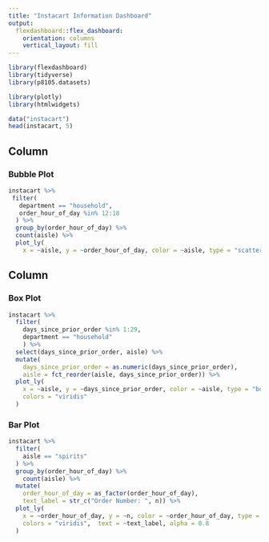 ```yaml
---
title: "Instacart Information Dashboard"
output: 
  flexdashboard::flex_dashboard:
    orientation: columns
    vertical_layout: fill
---
```


```r
library(flexdashboard)
library(tidyverse)
library(p8105.datasets)

library(plotly)
library(htmlwidgets)
```

```r
data("instacart")
head(instacart, 5)
```


Column {data-width=550}
-----------------------------------------------------------------------

### Bubble Plot

```r
instacart %>% 
 filter(
   department == "household", 
   order_hour_of_day %in% 12:18
  ) %>% 
  group_by(order_hour_of_day) %>% 
  count(aisle) %>% 
  plot_ly(
    x = ~aisle, y = ~order_hour_of_day, color = ~aisle, type = "scatter", mode = "markers", marker = list(size = ~n/15, opacity = 0.5))


```

Column {data-width=450}
-----------------------------------------------------------------------

### Box Plot

```r
instacart %>% 
  filter(
    days_since_prior_order %in% 1:29, 
    department == "household"
    ) %>% 
  select(days_since_prior_order, aisle) %>% 
  mutate(
    days_since_prior_order = as.numeric(days_since_prior_order),
    aisle = fct_reorder(aisle, days_since_prior_order)) %>% 
  plot_ly(
    x = ~aisle, y = ~days_since_prior_order, color = ~aisle, type = "box", 
    colors = "viridis"
  )
```

### Bar Plot

```r
instacart %>% 
  filter(
    aisle == "spirits"
  ) %>% 
  group_by(order_hour_of_day) %>% 
	count(aisle) %>% 
  mutate(
    order_hour_of_day = as_factor(order_hour_of_day), 
    text_label = str_c("Order Number: ", n)) %>% 
  plot_ly(
    x = ~order_hour_of_day, y = ~n, color = ~order_hour_of_day, type = "bar", 
    colors = "viridis",  text = ~text_label, alpha = 0.8
  )
```

